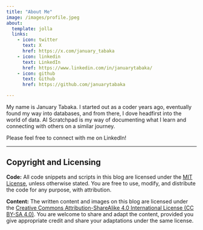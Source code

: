 ```yaml
---
title: "About Me"
image: /images/profile.jpeg
about:
  template: jolla
  links:
    - icon: twitter
      text: X
      href: https://x.com/january_tabaka
    - icon: linkedin
      text: LinkedIn
      href: https://www.linkedin.com/in/januarytabaka/
    - icon: github
      text: Github
      href: https://github.com/januarytabaka

---
```


My name is January Tabaka. I started out as a coder years ago, eventually found my way into databases, and from there, I dove headfirst into the world of data. AI Scratchpad is my way of documenting what I learn and connecting with others on a similar journey.

Please feel free to connect with me on LinkedIn!

---

## Copyright and Licensing

**Code:** All code snippets and scripts in this blog are licensed under the [MIT License](https://github.com/januarytabaka/januarytabaka.github.io/blob/main/LICENSE), unless otherwise stated. You are free to use, modify, and distribute the code for any purpose, with attribution.

**Content:** The written content and images on this blog are licensed under the [Creative Commons Attribution-ShareAlike 4.0 International License (CC BY-SA 4.0)](https://creativecommons.org/licenses/by-sa/4.0/). You are welcome to share and adapt the content, provided you give appropriate credit and share your adaptations under the same license.
